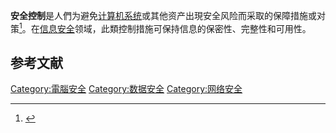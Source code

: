 '''安全控制'''是人們为避免[[计算机系统|计算机系统]]或其他资产出現安全风险而采取的保障措施或对策<ref>{{Cite web|title=What are Security Controls?|url=https://www.ibm.com/cloud/learn/security-controls|accessdate=2020-10-31|work=www.ibm.com|language=en-us|archive-date=2020-10-30|archive-url=https://web.archive.org/web/20201030105504/https://www.ibm.com/cloud/learn/security-controls|dead-url=no}}</ref>。在[[信息安全|信息安全]]领域，此類控制措施可保持信息的保密性、完整性和可用性。

==参考文献==
{{reflist}}

[[Category:電腦安全|Category:電腦安全]]
[[Category:数据安全|Category:数据安全]]
[[Category:网络安全|Category:网络安全]]
